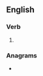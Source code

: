 ==English==

===Verb===
{{head|en|verb form}}

# {{en-past of|phrensy}}

===Anagrams===
* {{anagrams|en|a=deehinprs|ephedrins|insphered}}